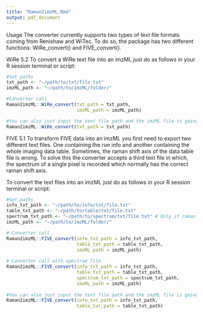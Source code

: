 ```yaml
---
title: "Raman2imzML.Rmd"
output: pdf_document
---
```

Usage
The converter currently supports two types of text file formats coming from Renishaw and WiTec. To do so, the package has two different functions: WiRe_convert() and FIVE_convert().

WiRe 5.2
To convert a WiRe text file into an imzML just do as follows in your R session terminal or script:

```r
#Set paths
txt_path <- "~/path/to/txt/file.txt"
imzML_path <- "~/path/to/imzML/folder/"

#Converter call
Raman2imzML::WiRe_convert(txt_path = txt_path,
                          imzML_path = imzML_path) 

#You can also just input the text file path and the imzML file is going to be created in the same folder
Raman2imzML::WiRe_convert(txt_path = txt_path)
```

FIVE 5.1
To transform FIVE data into an imzML you first need to export two different text files. One containing the run info and another containing the whole imaging data table. Sometimes, the raman shift axis of the data table file is wrong. To solve this the converter accepts a third text file in which, the spectrum of a single pixel is recorded which normally has the correct raman shift axis.

To convert the text files into an imzML just do as follows in your R session terminal or script:

```r
#Set paths
info_txt_path <- "~/path/to/info/txt/file.txt"
table_txt_path <- "~/path/to/table/txt/file.txt"
spectrum_txt_path <- "~/path/to/spectrum/txt/file.txt" # Only if raman shift axis in table is wrong
imzML_path <- "~/path/to/imzML/folder/"

# Converter call
Raman2imzML::FIVE_convert(info_txt_path = info_txt_path,
                          table_txt_path = table_txt_path,
                          imzML_path = imzML_path)
                          
# Converter call with spectrum file  
Raman2imzML::FIVE_convert(info_txt_path = info_txt_path,
                          table_txt_path = table_txt_path,
                          spectrum_txt_path = spectrum_txt_path,
                          imzML_path = imzML_path)
                          
#You can also just input the text file path and the imzML file is going to be created in the same folder
Raman2imzML::FIVE_convert(info_txt_path = info_txt_path,
                          table_txt_path = table_txt_path)
```

